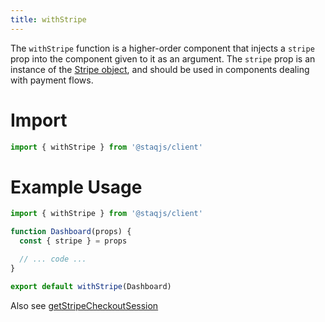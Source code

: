 ```yaml
---
title: withStripe
---
```


The `withStripe` function is a higher-order component that injects a
`stripe` prop into the component given to it as an argument. The `stripe`
prop is an instance of the [Stripe
object](https://stripe.com/docs/js/initializing), and should be used
in components dealing with payment flows.

# Import

```jsx
import { withStripe } from '@staqjs/client'
```


# Example Usage

```jsx
import { withStripe } from '@staqjs/client'

function Dashboard(props) {
  const { stripe } = props

  // ... code ...
}

export default withStripe(Dashboard)
```

Also see [getStripeCheckoutSession](/api/get-stripe-checkout-session)